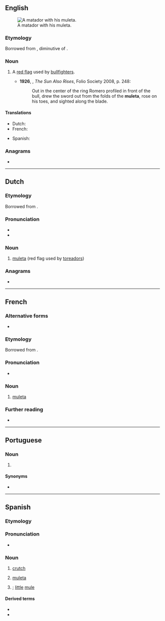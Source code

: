 ==English==
[[File:El cordobes en las Colombinas 2008 en Huelva.JPG|thumb|A matador with his muleta.]]

===Etymology===
Borrowed from {{bor|en|es|muleta}}, diminutive of {{m|es|mulo|t=mule}}.

===Noun===
{{en-noun}}

# {{lb|en|bullfighting}} A [[red flag]] used by [[bullfighter]]s.
#* '''1926''', {{w|Ernest Hemingway}}, ''The Sun Also Rises'', Folio Society 2008, p. 248:
#*: Out in the center of the ring Romero profiled in front of the bull, drew the sword out from the folds of the '''muleta''', rose on his toes, and sighted along the blade.

====Translations====
{{trans-top|(bullfighting) red flag}}
* Dutch: {{t|nl|muleta|m|f}}
* French: {{t+|fr|muleta|f}}
{{trans-mid}}
* Spanish: {{t+|es|muleta|f}}
{{trans-bottom}}

===Anagrams===
* {{anagrams|en|a=aelmtu|Metula|amulet|metula|ulmate}}

----

==Dutch==
{{wikipedia|lang=nl}}

===Etymology===
Borrowed from {{bor|nl|es|muleta}}.

===Pronunciation===
* {{audio|nl|Nl-muleta.ogg|Audio}}
* {{hyphenation|nl|mu|le|ta}}

===Noun===
{{nl-noun|f|g2=m|-'s|muletaatje}}

# {{lb|nl|bullfighting}} [[#English|muleta]] (red flag used by [[toreador]]s)

===Anagrams===
* {{l|nl|amulet}}

----

==French==

===Alternative forms===
* {{l|fr|muléta}} {{qualifier|1990 reform spelling}}

===Etymology===
Borrowed from {{bor|fr|es|muleta}}.

===Pronunciation===
* {{fr-IPA|muléta}}

===Noun===
{{fr-noun|f}}

# {{lb|fr|bullfighting}} [[#English|muleta]]

===Further reading===
* {{R:TLFi}}

----

==Portuguese==

===Noun===
{{pt-noun|f}}

# {{l|en|crutch}} {{gloss|long stick used to assist in walking}}

====Synonyms====
* {{l|pt|canadiana}}

----

==Spanish==

===Etymology===
{{af|es|mulo|-eta}}

===Pronunciation===
* {{es-IPA}}

===Noun===
{{es-noun|f}}

# [[crutch]]
# {{lb|es|bullfighting}} [[#English|muleta]] {{gloss|red flag used by bullfighters}}
# {{diminutive of|es|mula|}}; [[little]] [[mule]]

====Derived terms====
* {{l|es|muletilla|g=f}}
* {{l|es|muletazo|g=m}}